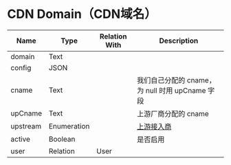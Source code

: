 # CDN Domain（CDN域名）


| Name | Type | Relation With | Description |
|------|------|---------------|-------------|
| domain | Text| | |
| config | JSON | | |
| cname | Text | | 我们自己分配的 cname，为 null 时用 upCname 字段 |
| upCname | Text | | 上游厂商分配的 cname |
| upstream | Enumeration | | [上游接入商](../厂商名称.mdx) |
| active | Boolean | | 是否启用 |
| user        | Relation    | User          |                          |

